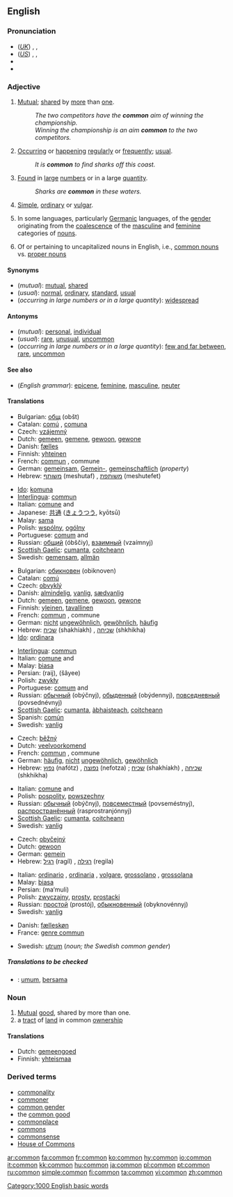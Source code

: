 {{wikipedia}}
==English==

{{rank|town|dark|ye|438|common|subject|can't|ready}}

===Pronunciation===
*(''[[Received Pronunciation|UK]]'') {{AHD|kŏm'ən}}, {{IPA|/ˈkɒmən/}}, {{SAMPA|/"kQm@n/}}
*(''[[General American|US]]'') {{AHD|kŏm'ən}}, {{IPA|/ˈkɑmən/}}, {{SAMPA|/"kAm@n/}}
*{{audio|en-us-common.ogg|Audio (US)}}
*{{rhymes|ɒmən}}

===Adjective===
[[Category:1000 English basic words]]
{{en-adj}}

#[[mutual|Mutual]]; [[share]]d by [[more]] than [[one]].
#:''The two competitors have the '''common''' aim of winning the championship.''
#:''Winning the championship is an aim '''common''' to the two competitors.''
#[[occur|Occur]]ring or [[happen]]ing [[regularly]] or [[frequently]]; [[usual]].
#:''It is '''common''' to find sharks off this coast.''
#[[found|Found]] in [[large]] [[number]]s or in a large [[quantity]].
#:''Sharks are '''common''' in these waters.''
#[[simple|Simple]], [[ordinary]] or [[vulgar]].
# {{grammar}} In some languages, particularly [[Germanic]] languages, of the [[gender]] originating from the [[coalescence]] of the [[masculine]] and [[feminine]] categories of [[noun]]s.
#Of or pertaining to uncapitalized nouns in English, i.e., [[common nouns]] vs. [[proper nouns]]

====Synonyms====
*(''mutual''): [[mutual]], [[shared]]
*(''usual''): [[normal]], [[ordinary]], [[standard]], [[usual]]
*(''occurring in large numbers or in a large quantity''): [[widespread]]

====Antonyms====
*(''mutual''): [[personal]], [[individual]]
*(''usual''): [[rare]], [[unusual]], [[uncommon]]
*(''occurring in large numbers or in a large quantity''): [[few and far between]], [[rare]], [[uncommon]]

====See also====
*(''English grammar''): [[epicene]], [[feminine]], [[masculine]], [[neuter]]

====Translations====
{{trans-top|mutual}}
*Bulgarian: [[общ]] (obšt) {{m}}
*Catalan: [[comú]] {{m}}, [[comuna]] {{f}}
*Czech: [[vzájemný]]
*Dutch: [[gemeen]], [[gemene]], [[gewoon]], [[gewone]]
*Danish: [[fælles]]
*Finnish: [[yhteinen]]
*French: [[commun#French|commun]] {{m}}, commune {{f}}
*German: [[gemeinsam]], [[Gemein-]], [[gemeinschaftlich]] (''property'')
*Hebrew: [[משותף]] (meshutaf) {{m}}, [[משותפת]] (meshutefet) {{f}}
{{trans-mid}}
*[[Ido]]: [[komuna]]
*[[Interlingua]]: [[commun#Interlingua|commun]]
*Italian: [[comune]] {{m}} and {{f}}
*Japanese: [[共通]] ([[きょうつう]], kyōtsū)
*Malay: [[sama]]
*Polish: [[wspólny]], [[ogólny]] 
*Portuguese: [[comum]] {{m}} and {{f}}
*Russian: [[общий]] (óbščiy), [[взаимный]] (vzaímnyj)
*[[Scottish Gaelic]]: [[cumanta]], [[coitcheann]]
*Swedish: [[gemensam]], [[allmän]]
{{trans-bottom}}

{{trans-top|usual}}
*Bulgarian: [[обикновен]] (obiknoven) {{m}}
*Catalan: [[comú]] {{m}}
*Czech: [[obvyklý]]
*Danish: [[almindelig]], [[vanlig]], [[sædvanlig]]
*Dutch: [[gemeen]], [[gemene]], [[gewoon]], [[gewone]]
*Finnish: [[yleinen]], [[tavallinen]]
*French: [[commun]] {{m}}, commune {{f}}
*German: [[nicht]] [[ungewöhnlich]], [[gewöhnlich]], [[häufig]]
*Hebrew: [[שכיח]] (shakhíakh) {{m}}, [[שכיחה]] (shkhikha) {{f}}
*[[Ido]]: [[ordinara]]
{{trans-mid}}
*[[Interlingua]]: [[commun#Interlingua|commun]]
*Italian: [[comune]] {{m}} and {{f}}
*Malay: [[biasa]]
*Persian: {{FAchar|[[رایج]]}} (raij), {{FAchar|[[شایع]]}} (šâyee)
*Polish: [[zwykły]]
*Portuguese: [[comum]] {{m}} and {{f}}
*Russian: [[обычный]] (obýčnyj), [[обыденный]] (obýdennyj), [[повседневный]] (povsednévnyj)
*[[Scottish Gaelic]]: [[cumanta]], [[àbhaisteach]], [[coitcheann]]
*Spanish: [[común]]
*Swedish: [[vanlig]]
{{trans-bottom}}

{{trans-top|found in large numbers or in a large quantity}}
*Czech: [[běžný]]
*Dutch: [[veelvoorkomend]]
*French: [[commun#French|commun]] {{m}}, commune {{f}}
*German: [[häufig]], [[nicht]] [[ungewöhnlich]], [[gewöhnlich]]
*Hebrew: [[נפוץ]] (nafótz) {{m}}, [[נפוצה]] (nefotza) {{f}}; [[שכיח]] (shakhíakh) {{m}}, [[שכיחה]] (shkhikha) {{f}}
{{trans-mid}}
*Italian: [[comune]] {{m}} and {{f}}
*Polish: [[pospolity]], [[powszechny]]
*Russian: [[обычный]] (obýčnyj), [[повсеместный]] (povseméstnyj), [[распространённый]] (rasprostranjónnyj)
*[[Scottish Gaelic]]: [[cumanta]], [[coitcheann]]
*Swedish: [[vanlig]]
{{trans-bottom}}

{{trans-top|ordinary}}
*Czech: [[obyčejný]]
*Dutch: [[gewoon]]
*German: [[gemein]]
*Hebrew: [[רגיל]] (ragíl) {{m}}, [[רגילה]] (regila) {{f}}
{{trans-mid}}
*Italian: [[ordinario]] {{m}}, [[ordinaria]] {{f}}, [[volgare]], [[grossolano]] {{m}}, [[grossolana]] {{f}}
*Malay: [[biasa]]
*Persian: {{FAchar|[[معمولی]]}} (ma‘muli)
*Polish: [[zwyczajny]], [[prosty]], [[prostacki]]
*Russian: [[простой]] (prostój), [[обыкновенный]] (obyknovénnyj)
*Swedish: [[vanlig]]
{{trans-bottom}}

{{trans-top|grammar: of the gender resulting from the coalescence of the masculine and feminine genders}}
*Danish: [[fælleskøn]]
*France: [[genre commun]]
{{trans-mid}}
*Swedish: [[utrum]] (''noun; the Swedish common gender'')
{{trans-bottom}}

=====Translations to be checked=====
<!--Remove this section once all of the translations below have been moved into the tables above.-->
{{checktrans}}
*{{ttbc|Indonesian}}: [[umum]], [[sama|bersama]]

===Noun===
{{en-noun}}

#[[mutual|Mutual]] [[good]], shared by more than one.
# a [[tract]] of [[land]] in common [[ownership]]

====Translations====
{{trans-top|mutual good}}
*Dutch: [[gemeengoed]] {{n}}
*Finnish: [[yhteismaa]]
{{trans-mid}}
{{trans-bottom}}

{{trans-top|tract of land}}
{{trans-mid}}
{{trans-bottom}}

===Derived terms===
*[[commonality]]
*[[commoner]]
*[[common gender]]
*the [[common good]]
*[[commonplace]]
*[[commons]]
*[[commonsense]]
*[[House of Commons]]

[[ar:common]]
[[fa:common]]
[[fr:common]]
[[ko:common]]
[[hy:common]]
[[io:common]]
[[it:common]]
[[kk:common]]
[[hu:common]]
[[ja:common]]
[[pl:common]]
[[pt:common]]
[[ru:common]]
[[simple:common]]
[[fi:common]]
[[ta:common]]
[[vi:common]]
[[zh:common]]